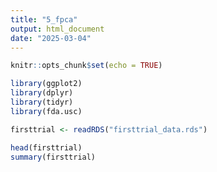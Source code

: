---
title: "5_fpca"
output: html_document
date: "2025-03-04"
---

```{r setup, include=FALSE}
knitr::opts_chunk$set(echo = TRUE)
```


```{r}
library(ggplot2)
library(dplyr)
library(tidyr)
library(fda.usc)
```

```{r}
firsttrial <- readRDS("firsttrial_data.rds")

head(firsttrial)
summary(firsttrial)
```